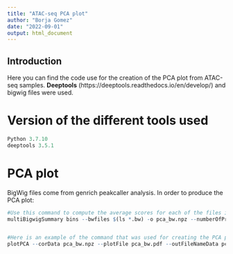 ```yaml
---
title: "ATAC-seq PCA plot"
author: "Borja Gomez"
date: "2022-09-01"
output: html_document
---
```


## Introduction

Here you can find the code use for the creation of the PCA plot from ATAC-seq samples. **Deeptools** (https://deeptools.readthedocs.io/en/develop/) and bigwig files were used. 

# Version of the different tools used

```r
Python 3.7.10
deeptools 3.5.1
```

# PCA plot

BigWig files come from genrich peakcaller analysis. In order to produce the PCA plot:

```r
#Use this command to compute the average scores for each of the files in every genomic region, producing an .npz file that is need for creating the PCA plot.  
multiBigwigSummary bins --bwfiles $(ls *.bw) -o pca_bw.npz --numberOfProcessors 10


#Here is an example of the command that was used for creating the PCA plot with the time series data containing astrocytes (Astro), mDAN at days 15, 30 and 50 (called *_POS), non-mDAN at days 15 and 50 (*_50), and smNPC. 
plotPCA --corData pca_bw.npz --plotFile pca_bw.pdf --outFileNameData pca_bw.tab --labels Astro Astro Astro D15_NEG D15_NEG D15_NEG D15_POS D15_POS D15_POS D30_POS D30_POS D30_POS D50_NEG D50_NEG D50_NEG D50_POS D50_POS D50_POS smNPC smNPC smNPC --colors red red red brown brown brown green green green darkgreen darkgreen darkgreen blue blue blue purple purple purple pink pink pink --markers 'o'
```






